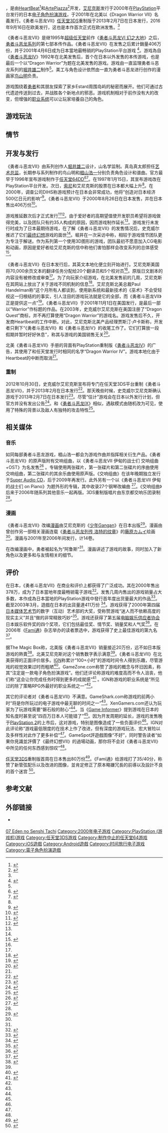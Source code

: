 {{NoteTA
| G1=Games
| G2=Square Enix
}}
{{Infobox VG
| title=勇者斗恶龙VII 伊甸的战士们
| japanese=ドラゴンクエストVII エデンの戦士たち
| english=Dragon Warrior VII
| image=
| caption=
| developer=[[HeartBeat_(游戏公司)|Heartbeat]]，[[ArtePiazza|ArtePiazza]]<br />[[ArtePiazza|ArtePiazza]]（3DS）
| publisher=[[艾尼克斯|艾尼克斯]]<br />[[史克威尔艾尼克斯|史克威尔艾尼克斯]]（3DS）
| director=[[山名学|山名学]]
| producer=[[千田幸信|千田幸信]]
| designer = [[堀井雄二|堀井雄二]]
| artist=[[鸟山明|鸟山明]]<br />[[中鹤胜祥|中鹤胜祥]]<br />[[金子统|金子统]]<br />[[真岛真太郎|真岛真太郎]]
| composer=[[椙山浩一|椙山浩一]]
| engine=
| released='''PlayStation'''{{Vgrelease|JP|2000年8月26日|NA|2001年11月1日|JP|2005年3月2日（[[The_Best_range|PSone Books]]版）|JP|2006年6月20日（[[Ultimate_Hit|Ultimate Hit]]版）<ref name="rerelease2">{{cite web | first=Adrienne | last=Beck | date=2006-05-18 | title=Ultimate Hits Grow By Leaps and Bounds | url=http://www.rpgamer.com/news/japan/jj051806.html | work=RPGamer | accessdate=2009-01-11 | archive-url=https://web.archive.org/web/20130403232238/http://www.rpgamer.com/news/japan/jj051806.html | archive-date=2013-04-03 | dead-url=yes }}</ref>}}'''任天堂3DS'''{{Vgrelease|JP|2013年2月7日|NA|2016年9月16日|EU|2016年9月16日<ref name="releasenaeu">[http://www.eurogamer.net/articles/2016-06-16-dragon-quest-7-finally-gets-a-western-release-date Dragon Quest 7 finally gets a western release date].Eurogamer.2016-06-16.[2016-09-29].</ref>}}'''Android'''、'''iOS'''{{Vgrelease|JP|2015年9月17日<ref>{{cite web|url=http://www.inside-games.jp/article/2015/09/14/91155.html|title=スマホ版『ドラゴンクエストVII』9月17日配信決定、3DS版をベースにさらに高画質に|publisher=Square Enix|date=2015-09-14|language=ja|accessdate=2016-12-29}}</ref>}}
| genre=[[电子角色扮演游戏|角色扮演]]
| modes=[[单人游戏|单人]]
| platforms=[[PlayStation|PlayStation]]、[[任天堂3DS|任天堂3DS]]、[[Android|Android]]、[[iOS|iOS]]
| series=[[勇者斗恶龙系列|勇者斗恶龙系列]]
}}

{{vgname|勇者斗恶龙VII 伊甸的战士们|ja=ドラゴンクエストVII エデンの戦士たち|na=Dragon Warrior VII}}，是由[[HeartBeat_(游戏公司)|HeartBeat]]<ref name="ign_preview">{{cite web|author=IGN Staff|year=June 27, 2001|title=Dragon Warrior VII|url=http://www.ign.com/articles/2001/06/27/dragon-warrior-vii-2|work=[[IGN|IGN]]|publisher=IGN Entertainment Inc.|accessdate=2007-09-01|archive-date=2019-05-15|archive-url=https://web.archive.org/web/20190515201627/https://www.ign.com/articles/2001/06/27/dragon-warrior-vii-2|dead-url=no}}</ref>和[[ArtePiazza|ArtePiazza]]<ref name="ArtePiazza">{{cite web| title=Our Works: Dragon Quest VII| archiveurl=https://web.archive.org/web/20110613202234/http://www.artepiazza.com/doc2/ourworks-dq7.html| archivedate=2011-06-13| url=http://www.artepiazza.com/doc2/ourworks-dq7.html| work=ArtPiazza.com| language=ja| accessdate=2009-01-11| deadurl=yes}}</ref>开发，[[艾尼克斯|艾尼克斯]]发行于2000年在[[PlayStation|PlayStation]]平台发行的日本[[电子角色扮演游戏|电子角色扮演游戏]]，于2001年在北美以《Dragon Warrior VII》名義发行。《勇者斗恶龙VII》[[任天堂3DS|任天堂3DS]]重制版于2013年2月7日在日本发行，2016年9月16日在欧美发行，这也是本作首次正式在欧洲发售。<ref name="releasenaeu"/>

《勇者斗恶龙VII》是继1995年[[超级任天堂|超级任天堂]]前作《[[勇者斗恶龙VI_幻之大地|勇者斗恶龙VI 幻之大地]]》之后，[[勇者斗恶龙系列|勇者斗恶龙系列]]的第七部本传作品。《勇者斗恶龙VII》在发售之后累计銷量406万份，并于2001年4月6日成为日本當地最畅销的PlayStation平台游戏<!--Syntax highlighter補丁--><ref name="platinum">{{cite web|title=Dragon Quest VII Reaches Quadruple Platinum |url=http://www.ign.com/articles/2001/04/06/dragon-quest-vii-reaches-quadruple-platinum|author=IGN Staff |accessdate=2008-12-05 |date=2001-04-06|work=[[IGN|IGN]]|publisher=IGN Entertainment Inc.}}</ref>。游戏為自《[[勇者斗恶龙IV|勇者斗恶龙IV]]》1992年在北美发售后，首个在日本以外发售的本传游戏，也是最后一个以“Dragon Warrior”为题在北美发售的游戏。游戏由一直监理勇者斗恶龙系列的[[堀井雄二|堀井雄二]]制作<ref name="ign_preview" />。美工与角色设计依然由一直为勇者斗恶龙进行创作的漫画家[[鸟山明|鸟山明]]负责。

游戏围绕着[[勇者_(虛構職業)|勇者]]和其朋友探索了家乡Estard周围岛屿的秘密而展开。他们可通过古代遗迹传送到过去，并战胜各个新地点的邪恶。游戏机制相对于前作没有大的改变，但增强的[[角色职业|职业系统]]可以让玩家培養自己的角色。

== 游戏玩法 ==
{{empty section|time=2013-05-07T08:01:24+00:00}}

== 情节 ==
{{empty section|time=2013-05-07T08:01:24+0}}

== 开发与发行 ==

《勇者斗恶龙VII》由系列创作人[[堀井雄二|堀井雄二]]设计，山名学监制。真岛真太郎担任[[艺术总监|艺术总监]]，长期参与系列制作的鸟山明和[[椙山浩一|椙山浩一]]分别负责角色设计和谱曲。官方最早于1996年宣布游戏制作于[[任天堂64DD|任天堂64DD]]<ref name="English">{{cite web | author=Sumire Kanzaki, Sensei Phoenix, and Citan Uzuki | year=2001 | title=Enix Interview With John Laurence | url=http://www.rpgfan.com/features/e32k1-enix/index.html | publisher=RPGFan | accessdate=2009-01-10 | archive-date=2007-10-11 | archive-url=https://web.archive.org/web/20071011121911/http://rpgfan.com/features/e32k1-enix/index.html | dead-url=no }}</ref><ref name="updateign">{{cite web | author=IGN staff |date=1997-01-16 | title=Enix/Sony Update | url=http://www.ign.com/articles/1997/01/17/enixsony-update | work=[[IGN|IGN]]|publisher=IGN Entertainment Inc. | accessdate=2008-07-19}}</ref>。在1997年1月15日，其宣布游戏改在PlayStation平台开发。次日，[[索尼|索尼]]和艾尼克斯的股票在日本都大幅上升<ref name="updateign" />。在2000年，调查公司DIHS称游戏预计在日本会非常成功，他将“创造对日本经济500亿日元的影响”<ref name="economy">{{cite web |author=IGN staff | date=2000-08-18 | title=Dragon Quest VII to Save Japanese Economy | url=http://www.ign.com/articles/2000/08/19/dragon-quest-vii-to-save-japanese-economy| work=[[IGN|IGN]]|publisher=IGN Entertainment Inc. | accessdate=2009-10-13}}</ref>。《勇者斗恶龙VII》于2000年8月26日在日本发售，并在日本售出406万份<ref name="reaches">{{cite web | author=IGN staff | date=2001-04-06 | title=Dragon Quest VII Reaches Quadruple Platinum | url=http://www.ign.com/articles/2001/04/06/dragon-quest-vii-reaches-quadruple-platinum | work=[[IGN|IGN]] |publisher=IGN Entertainment Inc. | accessdate=2009-10-13}}</ref>。

游戏推延数次后才正式发行<ref name="delayed">{{cite web | author=Kamui | date=1999-10-14 | title=Dragon Quest VII Delayed Again! |url=http://www.rpgfan.com/news/1999/639.html | publisher=RPGFan | accessdate=2009-01-11}}</ref><ref name="bad">{{cite web | author=IGN staff | date=2000-01-26 | title=Bad News for Dragon Quest Fans | url=http://www.ign.com/articles/2000/01/27/bad-news-for-dragon-quest-fans | work=[[IGN|IGN]]|publisher=IGN Entertainment Inc. | accessdate=2009-01-11}}</ref>。由于爱好者的高期望值使开发职员希望将游戏做得完美，以及团队只有约35人构成的原因，因而游戏制作延长<ref name="English" />。游戏发行未发行时成为了日本最期待游戏，在了解《勇者斗恶龙VII》的发售情况后，史克威尔推迟了它们[[最终幻想|最终幻想]]游戏的面世<ref name="bad" />。堀井在一次采访中称，相较于游戏情节团队更为专注于解谜。作为系列第一个使用3D图形的游戏，团队最初不愿意加入CG电影和动画，原因是爱好者给艾尼克斯的信中称他们害怕那样会改变系列的总体感受<ref name="rpgamer">{{cite web | last=Coxon | first=Sachi | year=2000 | title=Dragon Quest VII Interview | url=http://www.rpgamer.com/news/ | work=RPGamer | accessdate=2008-12-15 | archive-url=https://web.archive.org/web/20130724010950/http://www.rpgamer.com/news/ | archive-date=2013-07-24 | dead-url=yes }}</ref>。

《勇者斗恶龙VII》在日本发行后，其英文本地化便立刻开始进行。艾尼克斯美国将70,000余页文本的翻译任务分配给20个翻译员和5个校对员<ref name="English" />。原版日文剧本的内容没有被修改或审查<ref name="English" />。为了向玩家介绍游戏，在北美发售前的几周，艾尼克斯在其网站上放出了关于游戏不同机制的信息<ref name="classes">{{cite web| author=IGN staff | date=2001-10-04 | title=Dragon Warrior VII: Character Classes | url=http://www.ign.com/articles/2001/10/04/dragon-warrior-vii-character-classes |work= [[IGN|IGN]]|publisher=IGN Entertainment Inc. | accessdate=2009-10-09}}</ref>。艾尼克斯北美总裁Paul Handelman称“这个月所有人都谈到，使用新系统和最新技术的《巫术》不会受轻视这一归根结的的事实，引人注目的游戏玩法就是它的全部，而《勇者斗恶龙VII》正是提供这一点”<ref name="stores">{{cite web | first=Andrew | last=Lonq | date=November 2001 | title=Dragon Warrior VII Flies Into Stores | url=http://www.rpgamer.com/news/Q4-2001/110101a.html | publisher=RPGamer | accessdate=2009-10-09 | archive-url=https://web.archive.org/web/20130403232606/http://www.rpgamer.com/news/Q4-2001/110101a.html | archive-date=2013-04-03 | dead-url=yes }}</ref>。《勇者斗恶龙VII》于2001年11月1日在美国发行，是最后一部以“Warrior”作标题的作品。在2003年，史克威尔艾尼克斯在美国注册了“Dragon Quest”商标，并不再打算使用“Dragon Warrior”的游戏名。游戏发售后不久，开发商Heartbeat的工作中断。对此，艾尼克斯北美产品经理贾斯汀·卢卡斯称，开发者只剩下“《勇者斗恶龙VII》和《勇者斗恶龙IV》的收尾工作了。它们打算放一段假期并暂时好好休息”，称其与游戏的美国销售无关<ref name="USsales">{{cite web |author=Eric Malenfant, Eve C., and Nicole Kirk | year=2002 | title=Enix Interview With Justin Lucas | url=http://www.rpgfan.com/features/e32k2-enix/index.html | publisher=RPGFan| accessdate=2009-01-10}}</ref>。

北美《勇者斗恶龙VII》手册的背面有PlayStation重制版《[[勇者斗恶龙IV|勇者斗恶龙IV]]》的广告，其使用了和任天堂发行时相同的名字“Dragon Warrior IV”。游戏本地化由于Heartbeat的中断而取消<ref name="USsales" />。

=== 重制 ===

2012年10月30日，史克威尔艾尼克斯宣布将专门在任天堂3DS平台重制《勇者斗恶龙VII》，并于2013年2月在日本发行<ref name="remake">{{cite web|url=http://www.siliconera.com/2012/10/30/dragon-quest-vii-remake-announced-for-nintendo-3ds/|title=Dragon Quest VII Remake Announced For Nintendo 3DS|author=Ishaan|date=2012-10-30|publisher=Crave Online|work=Siliconera|accessdate=2012-11-21|archive-date=2012-11-01|archive-url=https://web.archive.org/web/20121101222200/http://www.siliconera.com/2012/10/30/dragon-quest-vii-remake-announced-for-nintendo-3ds/|dead-url=no}}</ref>。那天晚些时候，史克威尔艾尼克斯确认游戏于2013年2月7日在日本发行<ref name="remakes">{{cite web|url=http://www.siliconera.com/2012/10/30/dragon-quest-vii-remake-coming-to-3ds-on-february-7/ |title=Dragon Quest VII Remake Coming To 3DS On February 7| author=Spencer |date=2012-10-30 |publisher=Crave Online|work=Siliconera |accessdate=2012-11-21}}</ref>。尽管“估计”游戏会在日本以外发行计划，但官方并没有发出公告<ref name="evaluated">{{cite web|url=http://m.joystiq.com/2012/10/31/dragon-quest-7-reborn-on-3ds-february-7-in-japan/|title=Dragon Quest 7 reborn on 3DS Feb. 7 in Japan [update]|author=JC Fletcher|date=2012-10-31|work=[[Joystiq|Joystiq]]|publisher=AOL|accessdate=2013-03-10|archive-url=https://web.archive.org/web/20131204124436/http://m.joystiq.com/2012/10/31/dragon-quest-7-reborn-on-3ds-february-7-in-japan|archive-date=2013-12-04|dead-url=yes}}</ref>。和《[[勇者斗恶龙IX|勇者斗恶龙IX]]》相似，遇敌模式由随机改为可见，使用了特殊的背景以及敌人有独特的攻击特性<ref name="visible">{{cite web |url=http://www.siliconera.com/2012/12/06/dragon-quest-viis-3ds-remake-has-visible-encounters-instead-of-random-battles/ |title=Dragon Quest VII's 3DS Remake Has Visible Encounters Instead Of Random Battles|author=Ishaan |date=2012-12-08|publisher=Crave Online|work=Siliconera |accessdate=2012-12-12}}</ref>。

== 相关媒体 ==

=== 音乐 ===

如同每部勇者斗恶龙游戏，椙山浩一都会为游戏作曲并指挥相关衍生产品。《勇者斗恶龙VII》的原声版附有交响组曲，以《勇者斗恶龙VII 伊甸的战士们 交响组曲+OST》为名发售<ref name="soundtrack">{{cite web|publisher=RPGFan|first=Patrick |last=Gann|year=2007|title=Dragon Quest VII soundtrack|url=http://www.rpgfan.com/soundtracks/dq7ss/index.html|accessdate=2007-09-01}}</ref>
。专辑使用两张碟片，第一张碟片和第二张碟片的序曲使用交响组曲，第二张碟片的其余乐曲使用原声版。《交响组曲》在该年晚期独立发行于[[Super_Audio_CD|Super Audio CD]]，后于2009年再发行。此外另有一个以《勇者斗恶龙VII 伊甸的战士们 on Piano》为题外形的专辑，其中收录27个钢琴改编曲
<ref name="eden">{{cite web | last=Gann|first=Patrick | title=Dragon Quest VII ~Warriors of Eden~ on Piano |url=http://www.rpgfan.com/soundtracks/dq7-piano/index.html | publisher=RPGFan |accessdate=2009-01-11}}</ref>。《交响组曲》后来于2006年随系列其他音乐一起再版。3DS重制版唱片由东京都交响乐团录制<ref name="evaluated" />。

=== 漫画 ===

《勇者斗恶龙VII》改编[[漫画|漫画]]由艾尼克斯的《[[月刊少年Gangan|少年Gangan]]》在日本出版<ref name="shrinewoe">{{cite web|year=2004|title=Warriors of Eden at the DQ Shrine|archiveurl=https://web.archive.org/web/20100324112523/http://www.dqshrine.com/ma/woe/|archivedate=2010-03-24|url=http://www.dqshrine.com/ma/woe/|accessdate=2007-09-01|deadurl=yes}}</ref>。漫画由曾创作另一部相关漫画连载《[[勇者斗恶龙列传_洛特的纹章|勇者斗恶龙列传 洛特的纹章]]》的[[藤原カムイ|藤原カムイ]]绘画<ref name="shrinewoe" />。漫画与2001年至2006年间发行，计14卷。

在改编漫画中，勇者被起名为“阿鲁斯”<ref name="shrinewoe" />。漫画讲述了游戏的故事，同时加入了新角色以及更多和与友情相关的细节。

== 评价 ==

{{VG Reviews
| title =
| state = plain
| GR = 80.5%<ref name="gamerankings">{{cite web | author=Game Rankings staff | title=Dragon Warrior VII | url=http://www.gamerankings.com/ps/197152-dragon-warrior-vii/index.html | work=Game Rankings | publisher=CBS Interactive | accessdate=2018-03-21 | archive-date=2012-08-11 | archive-url=https://www.webcitation.org/69pu4DEi6?url=http://www.gamerankings.com/ps/197152-dragon-warrior-vii/index.html | dead-url=no }}</ref>
| MC = 78/100<ref name="meta">{{cite web | title=Dragon Warrior VII: PlayStation|url=http://www.metacritic.com/game/playstation/dragon-warrior-vii/critic-reviews | work=[[Metacritic|Metacritic]] | accessdate=2009-10-01|publisher=CBS Interactive }}</ref>
| Fam = 38/40<ref name="famitsu">{{cite web|title=プレイステーション - ドラゴンクエストVII ~エデンの戦士たち~|work= Weekly Famitsu|issue=915 Pt.2.|page=17 |date=2006-06-30}}</ref><ref name="famitsu2">{{cite web | year=2005 | title=Famitsu scores | url=http://fs.finalfantasytr.com/search.asp?query=dragon+quest | work=Famitsu | accessdate=2009-10-01 | archiveurl=https://web.archive.org/web/20080822172448/http://fs.finalfantasytr.com/search.asp?query=dragon+quest | archivedate=2008-08-22 | deadurl=yes }}</ref>
| GI = 6.75/10<ref name="GI">{{cite web|first=Justin|last=Leeper|date=November 2001|title=Dragon Warrior VII|url=http://www.gameinformer.com/Games/Review/200111/R03.0805.1830.57675.htm|work=''[[Game_Informer|Game Informer]]''|publisher=Game Informer Magazine|archivedate=2008-10-20|archiveurl=https://web.archive.org/web/20081020063840/http://www.gameinformer.com/Games/Review/200111/R03.0805.1830.57675.htm|deadurl=yes|accessdate=2013-05-07}}</ref>
| GSpot = 7.7/10<ref name="shoemaker">{{cite web | last=Shoemaker |first=Brad| year=November 20, 2001 | title=Dragon Warrior VII |url=http://www.gamespot.com/dragon-warrior-vii/reviews/dragon-warrior-vii-review-2826206/ | work=[[GameSpot|GameSpot]]|publisher=CBS Interactive | accessdate=2009-10-01 }}</ref>
| IGN = 8.7/10<ref name="zak">{{cite web | last=McKlendon|first=Zak| year=November 27, 2001 | title=Dragon Warrior VII review |url=http://www.ign.com/articles/2001/11/28/dragon-warrior-vii | work=[[IGN|IGN]]|publisher=IGN Entertainment Inc. | accessdate=2009-10-01 }}</ref>
}}

在日本，《勇者斗恶龙VII》在商业和评价上都获得了广泛成功。其在2000年售出378万，成为了日本當地年度最畅销電子游戏<ref name="selling">{{cite web|title=2000 Top 30 Best Selling Japanese Console Games|url=http://www.the-magicbox.com/Chart-BestSell2000.shtml|publisher=The Magic Box.com|accessdate=2013-04-24}}</ref>。发售几周内售出的游戏销量占大多数，本作成為日本當地的PlayStation游戏中發行首年度出货量最大的作品<ref name="charts">{{cite web | author=IGN staff | date=2000-09-11 | title=Dragon Quest VII Tears Up The Charts | url=http://www.ign.com/articles/2000/09/12/dragon-quest-vii-tears-up-the-charts | work=[[IGN|IGN]] |publisher=IGN Entertainment Inc.| accessdate=2009-01-18}}</ref>。截至2003年3月，遊戲在日本的出貨量達411万份
<ref name="million">{{cite web | title=Sales in Millions | url=http://www.jp.square-enix.com/ir/e/explanatory/download/0404-200402090000-01.pdf#page=27 | work=Square-Enix.com | accessdate=2008-12-07 | archive-date=2006-05-06 | archive-url=https://web.archive.org/web/20060506015857/http://www.square-enix.com/jp/ir/e/explanatory/download/0404-200402090000-01.pdf#page=27 | dead-url=yes }}</ref>。游戏获得了2000年第四届[[日本媒体艺术节|日本媒体艺术节]]的数字（互动）艺术部的大奖，受称赞游戏“迷人而不依赖高度的现实主义”并且“做的非常精致巧妙”<ref name="festival">{{cite web|year=2007|title=2000 Japan Media Arts Festival|archiveurl=https://web.archive.org/web/20110809031302/http://plaza.bunka.go.jp/english/festival/2000/degital/000347/|archivedate=2011-08-09|url=http://plaza.bunka.go.jp/english/festival/2000/degital/000347|publisher=Japan Media Arts Festival|accessdate=2007-09-08|deadurl=yes}}</ref>。游戏还获得了第五届[[电脑娱乐供应者协会|电脑娱乐供应者协会]]日本娱乐软件奖的四个奖项，它们包括最佳奖、情节奖、销量奖和人气奖<ref name="prize">{{cite web |publisher=CESA |title=The 5th Japan Game Awards: Report on the awards ceremony |url=http://awards.cesa.or.jp/2000/report.html |language=ja |accessdate=2008-07-19 |archive-date=2008-09-09 |archive-url=https://web.archive.org/web/20080909155520/http://awards.cesa.or.jp/2000/report.html |dead-url=no }}</ref>。在2006年《[[Fami通|Fami通]]》杂志举办的读者票选中，游戏获得了史上最佳游戏的第九名<ref name="edge">{{cite web | first=Collin | last=Campbell | year=2006 | title=Japan Votes On All Time Top 100 | url=http://www.edge-online.com/features/japan-votes-all-time-top-100/ | work=Edge Online | accessdate=2008-12-20 | archive-date=2015-02-16 | archive-url=https://web.archive.org/web/20150216184125/http://www.edge-online.com/features/japan-votes-all-time-top-100/ | dead-url=no }}</ref>。

据The Magic Box称，北美版《勇者斗恶龙VII》销量接近20万份，远不如日本版游戏的熱賣<ref name="fan">{{cite web | first=Leo | last=Lionheart | date=2004-04-23 | title=Hodgepodge | url=http://www.rpgfan.com/editorials/2004/04-23.html | publisher=RPGFan | accessdate=2009-01-10 | archive-date=2004-06-20 | archive-url=https://web.archive.org/web/20040620062343/http://www.rpgfan.com/editorials/2004/04-23.html | dead-url=yes }}</ref>。北美艾尼克斯对这个销售数字表示满意<ref name="USsales" />。《勇者斗恶龙VII》在北美获得的正面评价居多。[[IGN|IGN]]称累计“100+小时”的游戏时间令人得到乐趣，尽管游戏的视觉效果过时而粗陋<ref name="clunky">{{cite web |last=McClendon|first=Zak | date=2001-11-27 | title=Dragon Warrior VII | url=http://www.ign.com/articles/2001/11/28/dragon-warrior-vii | work=[[IGN|IGN]]|publisher=IGN Entertainment Inc.|accessdate=2009-01-16}}</ref>。GameZone.com称赞了游戏的概念与怀旧因素，称其“注定是一款电子角色扮演游戏”。他们还评论称游戏的难度高而不令人沮丧，他们称“这会让你完成任务时得到更多的成就感”<ref name="review">{{cite web|year=2001|title=Dragon Warrior VII review|url=http://psx.gamezone.com/gzreviews/r18577.htm|archiveurl=https://web.archive.org/web/20090606115901/http://psx.gamezone.com/gzreviews/r18577.htm|archivedate=2009-06-06|publisher=GameZone Online|work=[[GameZone|GameZone]]|accessdate=2007-09-11|deadurl=yes}}</ref>
。IGN称游戏的职业系统是“所见过的除了策略RPG外最好的职业系统之一”<ref name="zak" />。

其它的评论者对《勇者斗恶龙VII》不满意。GameShark.com称游戏的前两小时“将是你所玩过的电子游戏中最无聊的时间之一”<ref name="meta" />。XenGamers.com还认为玩家为了玩游戏需要“磐石般的耐心”<ref name="meta" />。当《[[Game_Informer|Game Informer]]》提到游戏在日本的知名度时甚至说“四百万日本人可能错了”<ref name="GI" />。因为开发周期的延长，游戏的发售晚于[[PlayStation_2|PlayStation 2]]的上市后，这对游戏，特别是图像造成了一些负面评价<ref name="bad" />。IGN对此评论称“游戏最低限度的在技术上作了改进，但有深度的游戏玩法、宏大冒险以及多样性对此作了更多补偿”<ref name="zak" />。GameSpot評遊戲图像“不好”，同时警告读者“如果你見識並評價了《最终幻想VII》的過場动画，那你将不会对《勇者斗恶龙VII》中所见的任何东西感到惊叹”<ref name="shoemaker" />。

[[任天堂3DS|任天堂3DS]]重制版首周在日本售出80万份<ref name="rerelease">{{cite web|year=February 17, 2013|publisher=Slashgear|title=Dragon Quest VII sells over 800k copies in one weekend|first=Brian|last=Sin|url=http://www.slashgear.com/dragon-quest-vii-sells-over-800k-copies-in-one-weekend-17269630/|accessdate=2013-03-10}}</ref>。《Fami通》给游戏打了35/40分，称赞了新管弦配乐以及改进的图像，並肯定修正了原本略嫌冗長的前導以及設計不良的首个迷宫
<ref name="famitsu3ds">{{cite web|year=February 6, 2013|publisher=Vox Media|work=Polygon|title= Japan Review Check: Dragon Quest VII, Ginga Force weekend|first=Kevin|last=Gifford|url=http://www.polygon.com/2013/2/6/3958360/japan-review-check-dragon-quest-vii-ginga-force|accessdate=2013-03-10}}</ref>。

== 参考文献 ==
{{Reflist|30em}}

== 外部链接 ==
* {{官網|http://www.dragonquest.jp/dq7/|任天堂3DS版官方站点}} {{ja icon}}

{{勇者斗恶龙系列}}

{{DEFAULTSORT:Dragon Warrior VII Eden no Senshi Tachi}}
[[Category:勇者鬥惡龍系列電子遊戲|07 Eden no Senshi Tachi]]
[[Category:2000年电子游戏|Category:2000年电子游戏]]
[[Category:PlayStation_(游戏机)游戏|Category:PlayStation (游戏机)游戏]]
[[Category:任天堂3DS游戏|Category:任天堂3DS游戏]]
[[Category:制作中止的任天堂64游戏|Category:制作中止的任天堂64游戏]]
[[Category:iOS遊戲|Category:iOS遊戲]]
[[Category:Android遊戲|Category:Android遊戲]]
[[Category:时间旅行电子游戏|Category:时间旅行电子游戏]]
[[Category:電子角色扮演遊戲|Category:電子角色扮演遊戲]]